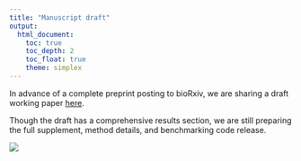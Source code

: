 ```yaml
---
title: "Manuscript draft"
output: 
  html_document:
    toc: true
    toc_depth: 2
    toc_float: true
    theme: simplex
---
```

In advance of a complete preprint posting to bioRxiv, we are sharing a draft working paper [here](https://data.benparks.net/hidden/BPCells-draft-v4.pdf).

Though the draft has a comprehensive results section, we are still preparing the full supplement, method details, and benchmarking code release.

<img src="https://plausible.benparks.net/flask-plausible/bpcells-manuscript-draft.png" style="position:absolute;" />